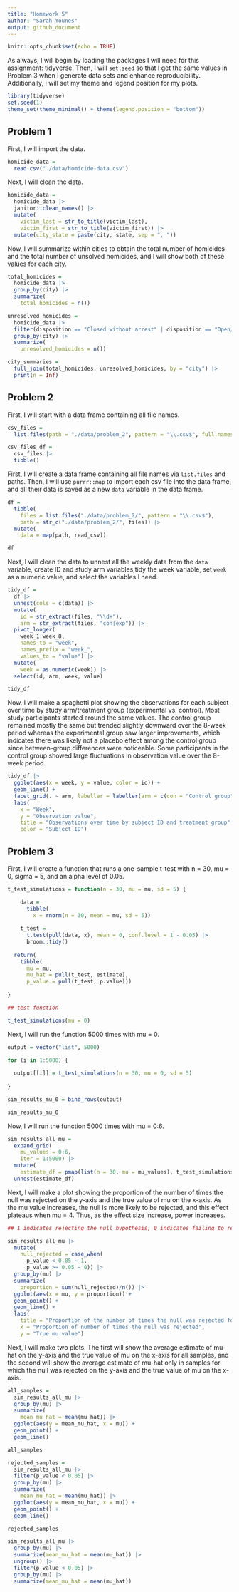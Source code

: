 ```yaml
---
title: "Homework 5"
author: "Sarah Younes"
output: github_document
---
```


```r
knitr::opts_chunk$set(echo = TRUE)
```

As always, I will begin by loading the packages I will need for this assignment: tidyverse. Then, I will `set.seed` so that I get the same values in Problem 3 when I generate data sets and enhance reproducibility. Additionally, I will set my theme and legend position for my plots.

```r
library(tidyverse)
set.seed(1)
theme_set(theme_minimal() + theme(legend.position = "bottom"))
```

## Problem 1

First, I will import the data.

```r
homicide_data =
  read.csv("./data/homicide-data.csv")
```

Next, I will clean the data.

```r
homicide_data =
  homicide_data |>
  janitor::clean_names() |>
  mutate(
    victim_last = str_to_title(victim_last),
    victim_first = str_to_title(victim_first)) |>
  mutate(city_state = paste(city, state, sep = ", "))
```

Now, I will summarize within cities to obtain the total number of homicides and the total number of unsolved homicides, and I will show both of these values for each city.

```r
total_homicides =
  homicide_data |>
  group_by(city) |>
  summarize(
    total_homicides = n())

unresolved_homicides =
  homicide_data |>
  filter(disposition == "Closed without arrest" | disposition == "Open/No arrest") |>
  group_by(city) |>
  summarize(
    unresolved_homicides = n())

city_summaries =
  full_join(total_homicides, unresolved_homicides, by = "city") |>
  print(n = Inf)
```

## Problem 2

First, I will start with a data frame containing all file names.

```r
csv_files =
  list.files(path = "./data/problem_2", pattern = "\\.csv$", full.names = TRUE)

csv_files_df =
  csv_files |>
  tibble()
```

First, I will create a data frame containing all file names via `list.files` and paths. Then, I will use `purrr::map` to import each csv file into the data frame, and all their data is saved as a new `data` variable in the data frame.

```r
df =
  tibble(
    files = list.files("./data/problem_2/", pattern = "\\.csv$"),
    path = str_c("./data/problem_2/", files)) |>
  mutate(
    data = map(path, read_csv))

df
```

Next, I will clean the data to unnest all the weekly data from the `data` variable, create ID and study arm variables,tidy the week variable, set `week` as a numeric value, and select the variables I need.

```r
tidy_df =
  df |>
  unnest(cols = c(data)) |>
  mutate(
    id = str_extract(files, "\\d+"),
    arm = str_extract(files, "con|exp")) |>
  pivot_longer(
    week_1:week_8,
    names_to = "week",
    names_prefix = "week_",
    values_to = "value") |>
  mutate(
    week = as.numeric(week)) |>
  select(id, arm, week, value)

tidy_df
```

Now, I will make a spaghetti plot showing the observations for each subject over time by study arm/treatment group (experimental vs. control). Most study participants started around the same values. The control group remained mostly the same but trended slightly downward over the 8-week period whereas the experimental group saw larger improvements, which indicates there was likely not a placebo effect among the control group since between-group differences were noticeable. Some participants in the control group showed large fluctuations in observation value over the 8-week period.

```r
tidy_df |>
  ggplot(aes(x = week, y = value, color = id)) +
  geom_line() +
  facet_grid(. ~ arm, labeller = labeller(arm = c(con = "Control group", exp = "Experimental group"))) +
  labs(
    x = "Week",
    y = "Observation value",
    title = "Observations over time by subject ID and treatment group",
    color = "Subject ID")
```

## Problem 3

First, I will create a function that runs a one-sample t-test with n = 30, mu = 0,  sigma = 5, and an alpha level of 0.05.

```r
t_test_simulations = function(n = 30, mu = mu, sd = 5) {

    data =
      tibble(
        x = rnorm(n = 30, mean = mu, sd = 5))
    
    t_test =
      t.test(pull(data, x), mean = 0, conf.level = 1 - 0.05) |>
      broom::tidy()
   
  return(
    tibble(
      mu = mu,
      mu_hat = pull(t_test, estimate),
      p_value = pull(t_test, p.value)))
    
}

## test function

t_test_simulations(mu = 0)
```

Next, I will run the function 5000 times with mu = 0.

```r
output = vector("list", 5000)

for (i in 1:5000) {
  
  output[[i]] = t_test_simulations(n = 30, mu = 0, sd = 5)
  
}

sim_results_mu_0 = bind_rows(output)

sim_results_mu_0
```

Now, I will run the function 5000 times with mu = 0:6.

```r
sim_results_all_mu =
  expand_grid(
    mu_values = 0:6,
    iter = 1:5000) |>
  mutate(
    estimate_df = pmap(list(n = 30, mu = mu_values), t_test_simulations)) |>
  unnest(estimate_df)
```

Next, I will make a plot showing the proportion of the number of times the null was rejected on the y-axis and the true value of mu on the x-axis. As the mu value increases, the null is more likely to be rejected, and this effect plateaus when mu = 4. Thus, as the effect size increase, power increases.

```r
## 1 indicates rejecting the null hypothesis, 0 indicates failing to reject the null hypothesis

sim_results_all_mu |>
  mutate(
    null_rejected = case_when(
      p_value < 0.05 ~ 1,
      p_value >= 0.05 ~ 0)) |>
  group_by(mu) |>
  summarize(
    proportion = sum(null_rejected)/n()) |>
  ggplot(aes(x = mu, y = proportion)) +
  geom_point() +
  geom_line() +
  labs(
    title = "Proportion of the number of times the null was rejected for each true mu value",
    x = "Proportion of number of times the null was rejected",
    y = "True mu value")
```

Next, I will make two plots. The first will show the average estimate of mu-hat on the y-axis and the true value of mu on the x-axis for all samples, and the second will show the average estimate of mu-hat only in samples for which the null was rejected on the y-axis and the true value of mu on the x-axis.

```r
all_samples =
  sim_results_all_mu |>
  group_by(mu) |>
  summarize(
    mean_mu_hat = mean(mu_hat)) |>
  ggplot(aes(y = mean_mu_hat, x = mu)) +
  geom_point() +
  geom_line()

all_samples
```

```r
rejected_samples =
  sim_results_all_mu |>
  filter(p_value < 0.05) |>
  group_by(mu) |>
  summarize(
    mean_mu_hat = mean(mu_hat)) |>
  ggplot(aes(y = mean_mu_hat, x = mu)) +
  geom_point() +
  geom_line()

rejected_samples
```

```r
sim_results_all_mu |>
  group_by(mu) |>
  summarize(mean_mu_hat = mean(mu_hat)) |>
  ungroup() |>
  filter(p_value < 0.05) |>
  group_by(mu) |>
  summarize(mean_mu_hat = mean(mu_hat))
```